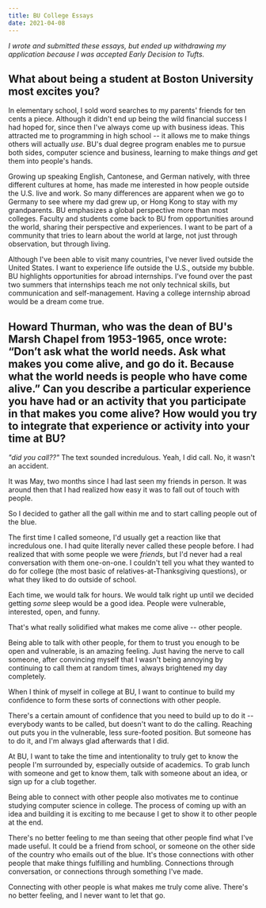 ```yaml
---
title: BU College Essays
date: 2021-04-08
---
```


*I wrote and submitted these essays, but ended up withdrawing my application because I was accepted Early Decision to Tufts.*

## What about being a student at Boston University most excites you?

In elementary school, I sold word searches to my parents' friends for ten cents a piece. Although it didn't end up being the wild financial success I had hoped for, since then I've always come up with business ideas. This attracted me to programming in high school -- it allows me to make things others will actually *use*. BU's dual degree program enables me to pursue both sides, computer science and business, learning to make things *and* get them into people's hands.

Growing up speaking English, Cantonese, and German natively, with three different cultures at home, has made me interested in how people outside the U.S. live and work. So many differences are apparent when we go to Germany to see where my dad grew up, or Hong Kong to stay with my grandparents. BU emphasizes a global perspective more than most colleges. Faculty and students come back to BU from opportunities around the world, sharing their perspective and experiences. I want to be part of a community that tries to learn about the world at large, not just through observation, but through living.

Although I've been able to visit many countries, I've never lived outside the United States. I want to experience life outside the U.S., outside my bubble. BU highlights opportunities for abroad internships. I've found over the past two summers that internships teach me not only technical skills, but communication and self-management. Having a college internship abroad would be a dream come true.

## Howard Thurman, who was the dean of BU's Marsh Chapel from 1953-1965, once wrote: “Don’t ask what the world needs. Ask what makes you come alive, and go do it. Because what the world needs is people who have come alive.” Can you describe a particular experience you have had or an activity that you participate in that makes you come alive? How would you try to integrate that experience or activity into your time at BU?

*"did you call??"* The text sounded incredulous. Yeah, I did call. No, it wasn't an accident.

It was May, two months since I had last seen my friends in person. It was around then that I had realized how easy it was to fall out of touch with people.

So I decided to gather all the gall within me and to start calling people out of the blue.

The first time I called someone, I'd usually get a reaction like that incredulous one. I had quite literally never called these people before. I had realized that with some people we were *friends*, but I'd never had a real conversation with them one-on-one. I couldn't tell you what they wanted to do for college (the most basic of relatives-at-Thanksgiving questions), or what they liked to do outside of school.

Each time, we would talk for hours. We would talk right up until we decided getting *some* sleep would be a good idea. People were vulnerable, interested, open, and funny.

That's what really solidified what makes me come alive -- other people.

Being able to talk with other people, for them to trust you enough to be open and vulnerable, is an amazing feeling. Just having the nerve to call someone, after convincing myself that I wasn't being annoying by continuing to call them at random times, always brightened my day completely.

When I think of myself in college at BU, I want to continue to build my confidence to form these sorts of connections with other people.

There's a certain amount of confidence that you need to build up to do it -- everybody wants to be called, but doesn't want to do the calling. Reaching out puts you in the vulnerable, less sure-footed position. But someone has to do it, and I'm always glad afterwards that I did.

At BU, I want to take the time and intentionality to truly get to know the people I'm surrounded by, especially outside of academics. To grab lunch with someone and get to know them, talk with someone about an idea, or sign up for a club together.

Being able to connect with other people also motivates me to continue studying computer science in college. The process of coming up with an idea and building it is exciting to me because I get to show it to other people at the end.

There's no better feeling to me than seeing that other people find what I've made useful. It could be a friend from school, or someone on the other side of the country who emails out of the blue. It's those connections with other people that make things fulfilling and humbling. Connections through conversation, or connections through something I've made.

Connecting with other people is what makes me truly come alive. There's no better feeling, and I never want to let that go.
